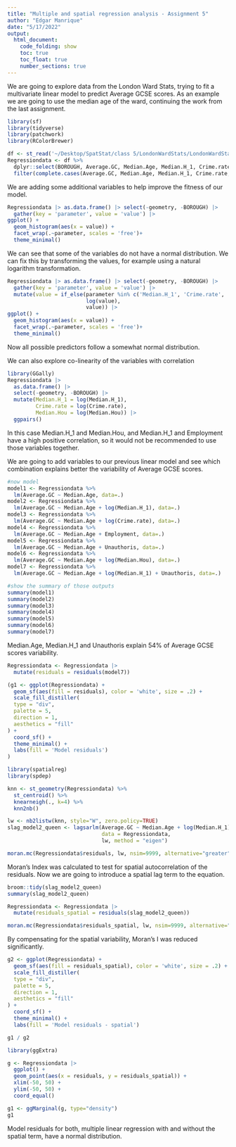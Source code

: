 ```yaml
---
title: "Multiple and spatial regression analysis - Assignment 5"
author: "Edgar Manrique"
date: "5/17/2022"
output: 
  html_document:
    code_folding: show
    toc: true
    toc_float: true
    number_sections: true
---
```


We are going to explore data from the London Ward Stats, trying to fit a multivariate linear model to predict Average GCSE scores. As an example we are going to use the median age of the ward, continuing the work from the last assignment.

```r
library(sf)
library(tidyverse)
library(patchwork)
library(RColorBrewer)

df <- st_read('~/Desktop/SpatStat/class 5/LondonWardStats/LondonWardStats.shp')
Regressiondata <- df %>%
  dplyr::select(BOROUGH, Average.GC, Median.Age, Median.H_1, Crime.rate, Employment, Unauthoris, Median.Hou) |> 
  filter(complete.cases(Average.GC, Median.Age, Median.H_1, Crime.rate, Employment))
```

We are adding some additional variables to help improve the fitness of our model. 

```r
Regressiondata |> as.data.frame() |> select(-geometry, -BOROUGH) |> 
  gather(key = 'parameter', value = 'value') |> 
ggplot() + 
  geom_histogram(aes(x = value)) + 
  facet_wrap(.~parameter, scales = 'free')+
  theme_minimal()
```

We can see that some of the variables do not have a normal distribution. We can fix this by transforming the values, for example using a natural logarithm transformation.

```r
Regressiondata |> as.data.frame() |> select(-geometry, -BOROUGH) |> 
  gather(key = 'parameter', value = 'value') |> 
  mutate(value = if_else(parameter %in% c('Median.H_1', 'Crime.rate', 'Median.Hou'), 
                         log(value),
                         value)) |> 
ggplot() + 
  geom_histogram(aes(x = value)) + 
  facet_wrap(.~parameter, scales = 'free')+
  theme_minimal()
```

Now all possible predictors follow a somewhat normal distribution.

We can also explore co-linearity of the variables with correlation

```r
library(GGally)
Regressiondata |> 
  as.data.frame() |> 
  select(-geometry, -BOROUGH) |> 
  mutate(Median.H_1 = log(Median.H_1),
         Crime.rate = log(Crime.rate),
         Median.Hou = log(Median.Hou)) |> 
  ggpairs()
```

In this case Median.H_1 and Median.Hou, and Median.H_1 and Employment have a high positive correlation, so it would not be recommended to use those variables together.

We are going to add variables to our previous linear model and see which combination explains better the variability of Average GCSE scores.

```r
#now model
model1 <- Regressiondata %>%
  lm(Average.GC ~ Median.Age, data=.)
model2 <- Regressiondata %>%
  lm(Average.GC ~ Median.Age + log(Median.H_1), data=.)
model3 <- Regressiondata %>%
  lm(Average.GC ~ Median.Age + log(Crime.rate), data=.)
model4 <- Regressiondata %>%
  lm(Average.GC ~ Median.Age + Employment, data=.)
model5 <- Regressiondata %>%
  lm(Average.GC ~ Median.Age + Unauthoris, data=.)
model6 <- Regressiondata %>%
  lm(Average.GC ~ Median.Age + log(Median.Hou), data=.)
model7 <- Regressiondata %>%
  lm(Average.GC ~ Median.Age + log(Median.H_1) + Unauthoris, data=.)

#show the summary of those outputs
summary(model1)
summary(model2)
summary(model3)
summary(model4)
summary(model5)
summary(model6)
summary(model7)

```

Median.Age, Median.H_1 and Unauthoris explain 54% of Average GCSE scores variability. 

```r
Regressiondata <- Regressiondata |> 
  mutate(residuals = residuals(model7))
```

```r
(g1 <- ggplot(Regressiondata) + 
  geom_sf(aes(fill = residuals), color = 'white', size = .2) +
  scale_fill_distiller(
  type = "div",
  palette = 5,
  direction = 1,
  aesthetics = "fill"
) +
  coord_sf() +
  theme_minimal() +
  labs(fill = 'Model residuals')
)
```


```r
library(spatialreg)
library(spdep)

knn <- st_geometry(Regressiondata) %>%
  st_centroid() %>%
  knearneigh(., k=4) %>%
  knn2nb()

lw <- nb2listw(knn, style="W", zero.policy=TRUE)
slag_model2_queen <- lagsarlm(Average.GC ~ Median.Age + log(Median.H_1) + Unauthoris,
                              data = Regressiondata,
                              lw, method = "eigen")
```


```r
moran.mc(Regressiondata$residuals, lw, nsim=9999, alternative="greater")
```

Moran's Index was calculated to test for spatial autocorrelation of the residuals. Now we are going to introduce a spatial lag term to the equation.

```r
broom::tidy(slag_model2_queen)
summary(slag_model2_queen)

Regressiondata <- Regressiondata |> 
  mutate(residuals_spatial = residuals(slag_model2_queen))

moran.mc(Regressiondata$residuals_spatial, lw, nsim=9999, alternative="greater")
```

By compensating for the spatial variability, Moran's I was reduced significantly. 

```r
g2 <- ggplot(Regressiondata) + 
  geom_sf(aes(fill = residuals_spatial), color = 'white', size = .2) +
  scale_fill_distiller(
  type = "div",
  palette = 5,
  direction = 1,
  aesthetics = "fill"
) +
  coord_sf() +
  theme_minimal() +
  labs(fill = 'Model residuals - spatial')

g1 / g2
```

```r
library(ggExtra)

g <- Regressiondata |> 
  ggplot() + 
  geom_point(aes(x = residuals, y = residuals_spatial)) +
  xlim(-50, 50) +
  ylim(-50, 50) +
  coord_equal()

g1 <- ggMarginal(g, type="density")
g1
```

Model residuals for both, multiple linear regression with and without the spatial term, have a normal distribution. 

